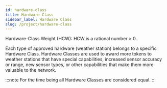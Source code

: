 ```yaml
---
id: hardware-class
title: Hardware Class
sidebar_label: Hardware Class
slug: /project/hardware-class
---
```


Hardware-Class Weight (HCW): HCW is a rational number > 0.

Each type of approved hardware (weather station) belongs to a specific Hardware Class.
Hardware Classes are used to award more tokens to weather stations that have special capabilities, 
increased sensor accuracy or range, new sensor types, or other capabilities that make them more valuable to the network.

:::note
For the time being all Hardware Classes are considered equal.
:::  

